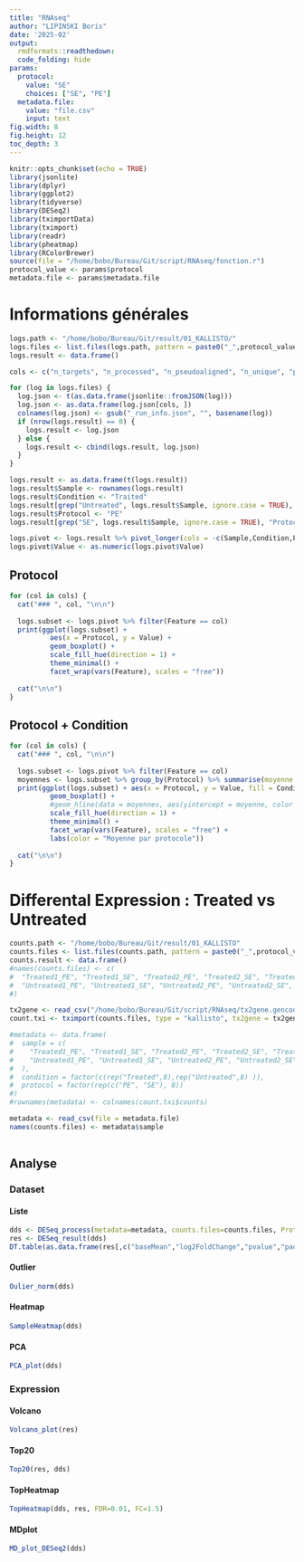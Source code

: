 ```yaml
---
title: "RNAseq"
author: "LIPINSKI Boris"
date: '2025-02'
output:
  rmdformats::readthedown:
  code_folding: hide
params:
  protocol:
    value: "SE"
    choices: ["SE", "PE"]
  metadata.file: 
    value: "file.csv"
    input: text 
fig.width: 8
fig.height: 12
toc_depth: 3
---
```

  
```r
knitr::opts_chunk$set(echo = TRUE)
library(jsonlite)
library(dplyr)
library(ggplot2)
library(tidyverse)
library(DESeq2)
library(tximportData)
library(tximport)
library(readr)
library(pheatmap)
library(RColorBrewer)
source(file = "/home/bobo/Bureau/Git/script/RNAseq/fonction.r")
protocol_value <- params$protocol
metadata.file <- params$metadata.file

```


# Informations générales {.tabset}

```r
logs.path <- "/home/bobo/Bureau/Git/result/01_KALLISTO/"
logs.files <- list.files(logs.path, pattern = paste0("_",protocol_value,"_run_info.json$"), full.names = TRUE)
logs.result <- data.frame()

cols <- c("n_targets", "n_processed", "n_pseudoaligned", "n_unique", "p_pseudoaligned", "p_unique")

for (log in logs.files) {
  log.json <- t(as.data.frame(jsonlite::fromJSON(log)))
  log.json <- as.data.frame(log.json[cols, ])
  colnames(log.json) <- gsub("_run_info.json", "", basename(log))
  if (nrow(logs.result) == 0) {
    logs.result <- log.json
  } else {
    logs.result <- cbind(logs.result, log.json)
  }
}

logs.result <- as.data.frame(t(logs.result))
logs.result$Sample <- rownames(logs.result)
logs.result$Condition <- "Traited"
logs.result[grep("Untreated", logs.result$Sample, ignore.case = TRUE), "Condition" ] <- "Untreated"
logs.result$Protocol <- "PE"
logs.result[grep("SE", logs.result$Sample, ignore.case = TRUE), "Protocol" ] <- "SE"

logs.pivot <- logs.result %>% pivot_longer(cols = -c(Sample,Condition,Protocol), names_to = "Feature", values_to = "Value")
logs.pivot$Value <- as.numeric(logs.pivot$Value)

```

## Protocol {.tabset}
```r
for (col in cols) {
  cat("### ", col, "\n\n")
  
  logs.subset <- logs.pivot %>% filter(Feature == col)
  print(ggplot(logs.subset) +
          aes(x = Protocol, y = Value) + 
          geom_boxplot() +
          scale_fill_hue(direction = 1) +
          theme_minimal() +
          facet_wrap(vars(Feature), scales = "free"))
  
  cat("\n\n")
}
```

## Protocol + Condition {.tabset}
```r
for (col in cols) {
  cat("### ", col, "\n\n")
  
  logs.subset <- logs.pivot %>% filter(Feature == col)
  moyennes <- logs.subset %>% group_by(Protocol) %>% summarise(moyenne = mean(Value, na.rm = TRUE))
  print(ggplot(logs.subset) + aes(x = Protocol, y = Value, fill = Condition) +
          geom_boxplot() +
          #geom_hline(data = moyennes, aes(yintercept = moyenne, color = Protocol), linetype = "dashed", size = 1) +
          scale_fill_hue(direction = 1) +
          theme_minimal() +
          facet_wrap(vars(Feature), scales = "free") +
          labs(color = "Moyenne par protocole"))
  
  cat("\n\n")
}
```


# Differental Expression : Treated vs Untreated
```r
counts.path <- "/home/bobo/Bureau/Git/result/01_KALLISTO"
counts.files <- list.files(counts.path, pattern = paste0("_",protocol_value,"_abundance.tsv"), full.names = TRUE)
counts.result <- data.frame()
#names(counts.files) <- c(
#  "Treated1_PE", "Treated1_SE", "Treated2_PE", "Treated2_SE", "Treated3_PE", "Treated3_SE", "Treated4_PE", "Treated4_SE", 
#  "Untreated1_PE", "Untreated1_SE", "Untreated2_PE", "Untreated2_SE", "Untreated3_PE", "Untreated3_SE", "Untreated4_PE", "Untreated4_SE"
#)
```

```r
tx2gene <- read_csv("/home/bobo/Bureau/Git/script/RNAseq/tx2gene.gencode.v27.csv")
count.txi <- tximport(counts.files, type = "kallisto", tx2gene = tx2gene, ignoreAfterBar = TRUE)

#metadata <- data.frame(
#  sample = c(
#    "Treated1_PE", "Treated1_SE", "Treated2_PE", "Treated2_SE", "Treated3_PE", "Treated3_SE", "Treated4_PE", "Treated4_SE",
#    "Untreated1_PE", "Untreated1_SE", "Untreated2_PE", "Untreated2_SE", "Untreated3_PE", "Untreated3_SE", "Untreated4_PE", "Untreated4_SE"
#  ),
#  condition = factor(c(rep("Treated",8),rep("Untreated",8) )),
#  protocol = factor(rep(c("PE", "SE"), 8))
#)
#rownames(metadata) <- colnames(count.txi$counts)

metadata <- read_csv(file = metadata.file)
names(counts.files) <- metadata$sample
  
```



## Analyse {.tabset}

### Dataset {.tabset}
#### Liste {.tabset}
```r
dds <- DESeq_process(metadata=metadata, counts.files=counts.files, Protocol_lvl=protocol_value, formule="condition")
res <- DESeq_result(dds)
DT.table(as.data.frame(res[,c("baseMean","log2FoldChange","pvalue","padj","Expression")]), filename="matrice_count")
```

#### Outlier {.tabset}
```r
Oulier_norm(dds)
```

#### Heatmap {.tabset}
```r
SampleHeatmap(dds)
```

#### PCA {.tabset}
```r
PCA_plot(dds)
```


### Expression {.tabset}
#### Volcano {.tabset}
```r
Volcano_plot(res)
```

#### Top20 {.tabset}
```r
Top20(res, dds)
```

#### TopHeatmap {.tabset}
```r
TopHeatmap(dds, res, FDR=0.01, FC=1.5)
```

#### MDplot {.tabset}
```r
MD_plot_DESeq2(dds)
```






